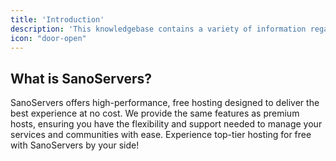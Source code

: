 ```yaml
---
title: 'Introduction'
description: 'This knowledgebase contains a variety of information regarding our virtual private server, dedicated servers, Game Servers, and other products that we offer.'
icon: "door-open"
---
```


## What is SanoServers?
SanoServers offers high-performance, free hosting designed to deliver the best experience at no cost. We provide the same features as premium hosts, ensuring you have the flexibility and support needed to manage your services and communities with ease. Experience top-tier hosting for free with SanoServers by your side!

